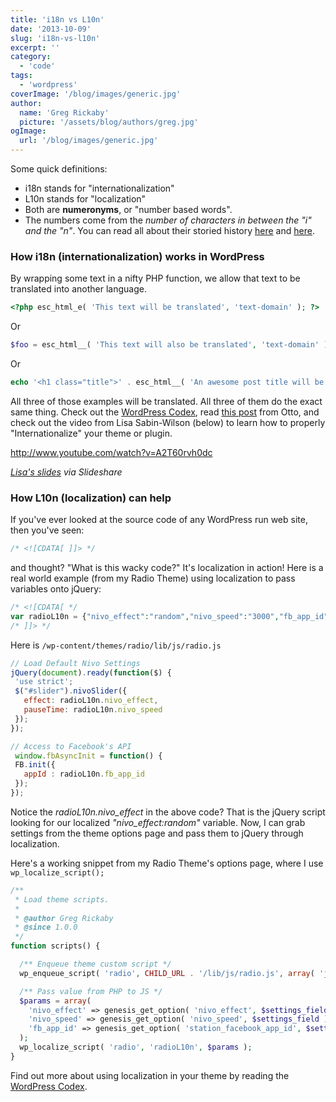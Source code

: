 ```yaml
---
title: 'i18n vs L10n'
date: '2013-10-09'
slug: 'i18n-vs-l10n'
excerpt: ''
category:
  - 'code'
tags:
  - 'wordpress'
coverImage: '/blog/images/generic.jpg'
author:
  name: 'Greg Rickaby'
  picture: '/assets/blog/authors/greg.jpg'
ogImage:
  url: '/blog/images/generic.jpg'
---
```


Some quick definitions:

- i18n stands for "internationalization"
- L10n stands for "localization"
- Both are **numeronyms**, or "number based words".
- The numbers come from the _number of characters in between the "i" and the "n"_. You can read all about their storied history [here](https://en.wikipedia.org/wiki/Internationalization_and_localization) and [here](http://wordpress.org/news/2004/04/l10n-i18n/).

### How i18n (internationalization) works in WordPress

By wrapping some text in a nifty PHP function, we allow that text to be translated into another language.

```php
<?php esc_html_e( 'This text will be translated', 'text-domain' ); ?>
```

Or

```php
$foo = esc_html__( 'This text will also be translated', 'text-domain' );
```

Or

```php
echo '<h1 class="title">' . esc_html__( 'An awesome post title will be translated as well', 'text-domain' ) . '</h1>';
```

All three of those examples will be translated. All three of them do the exact same thing. Check out the [WordPress Codex](http://codex.wordpress.org/I18n_for_WordPress_Developers), read [this post](http://ottopress.com/2012/internationalization-youre-probably-doing-it-wrong/) from Otto, and check out the video from Lisa Sabin-Wilson (below) to learn how to properly "Internationalize" your theme or plugin.

http://www.youtube.com/watch?v=A2T60rvh0dc

_[Lisa's slides](http://www.slideshare.net/LSWilson/internationalization-preparing-your-wordpress-theme-for-the-rest-of-the-world) via Slideshare_

### How L10n (localization) can help

If you've ever looked at the source code of any WordPress run web site, then you've seen:

```php
/* <![CDATA[ ]]> */
```

and thought? "What is this wacky code?" It's localization in action! Here is a real world example (from my Radio Theme) using localization to pass variables onto jQuery:

```php
/* <![CDATA[ */
var radioL10n = {"nivo_effect":"random","nivo_speed":"3000","fb_app_id":"123940271011545"};
/* ]]> */
```

Here is `/wp-content/themes/radio/lib/js/radio.js`

```javascript
// Load Default Nivo Settings
jQuery(document).ready(function($) {
 'use strict';
 $("#slider").nivoSlider({
   effect: radioL10n.nivo_effect,
   pauseTime: radioL10n.nivo_speed
 });
});

// Access to Facebook's API
 window.fbAsyncInit = function() {
 FB.init({
   appId : radioL10n.fb_app_id
 });
});
```

Notice the _radioL10n.nivo_effect_ in the above code? That is the jQuery script looking for our localized _"nivo_effect:random"_ variable. Now, I can grab settings from the theme options page and pass them to jQuery through localization.

Here's a working snippet from my Radio Theme's options page, where I use `wp_localize_script();`

```php
/**
 * Load theme scripts.
 *
 * @author Greg Rickaby
 * @since 1.0.0
 */
function scripts() {

  /** Enqueue theme custom script */
  wp_enqueue_script( 'radio', CHILD_URL . '/lib/js/radio.js', array( 'jquery' ), '1.0', true );

  /** Pass value from PHP to JS */
  $params = array(
    'nivo_effect' => genesis_get_option( 'nivo_effect', $settings_field ),
    'nivo_speed' => genesis_get_option( 'nivo_speed', $settings_field ),
    'fb_app_id' => genesis_get_option( 'station_facebook_app_id', $settings_field )
  );
  wp_localize_script( 'radio', 'radioL10n', $params );
}
```

Find out more about using localization in your theme by reading the [WordPress Codex](http://codex.wordpress.org/Function_Reference/wp_localize_script).
